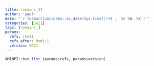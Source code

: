 ```yaml
---
title: romains_11
author: 'paul'
date: "`r format(lubridate::as_date(Sys.time())+5 , '%d %B, %Y')`"
categories: [SG21]
tags: [romains_]
params:
  refs: rom11
  refs_after: Rom1:1
  version: SG21
---
```


```r
XMINPI::bcv_list_(params$refs, params$version)
```

